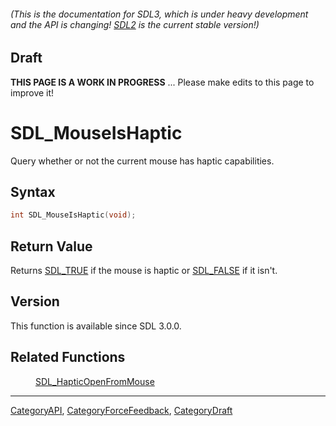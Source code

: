 ====== (This is the documentation for SDL3, which is under heavy development and the API is changing! [https://wiki.libsdl.org/ SDL2] is the current stable version!) ======

== Draft ==

'''THIS PAGE IS A WORK IN PROGRESS''' ... Please make edits to this page to improve it!
= SDL_MouseIsHaptic =

Query whether or not the current mouse has haptic capabilities.

== Syntax ==

<syntaxhighlight lang='c'>
int SDL_MouseIsHaptic(void);
</syntaxhighlight>

== Return Value ==

Returns [[SDL_TRUE]] if the mouse is haptic or [[SDL_FALSE]] if it isn't.

== Version ==

This function is available since SDL 3.0.0.

== Related Functions ==

:[[SDL_HapticOpenFromMouse]]

----
[[CategoryAPI]], [[CategoryForceFeedback]], [[CategoryDraft]]


